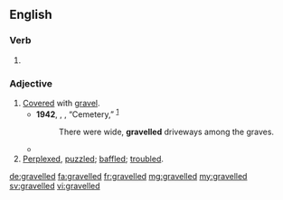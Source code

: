==English==

===Verb===
{{head|en|verb form}}

# {{en-past of|gravel}}

===Adjective===
{{head|en|adjective}}

# [[covered|Covered]] with [[gravel]].
#* '''1942''', {{w|Emily Carr}}, ''{{w|The Book of Small}}'', “Cemetery,” <sup>[http://www.gutenberg.net.au/ebooks04/0400201.txt]</sup>
#*: There were wide, '''gravelled''' driveways among the graves.
#* {{quote-journal|date=May 5, 2006|author=Harold Henderson|title=Snips|work=Chicago Reader|url=https://securesite.chireader.com/cgi-bin/Archive/abridged2.bat?path=2006/060505/SNIPS
|passage=The soldiers admitted that while they had the money to lay gravel on a particular road, they lacked the funds to pave it, even though all agreed that '''graveled''' roads offered easy concealment for IEDs.}}
# [[perplexed|Perplexed]], [[puzzled]]; [[baffled]]; [[troubled]].

[[de:gravelled]]
[[fa:gravelled]]
[[fr:gravelled]]
[[mg:gravelled]]
[[my:gravelled]]
[[sv:gravelled]]
[[vi:gravelled]]